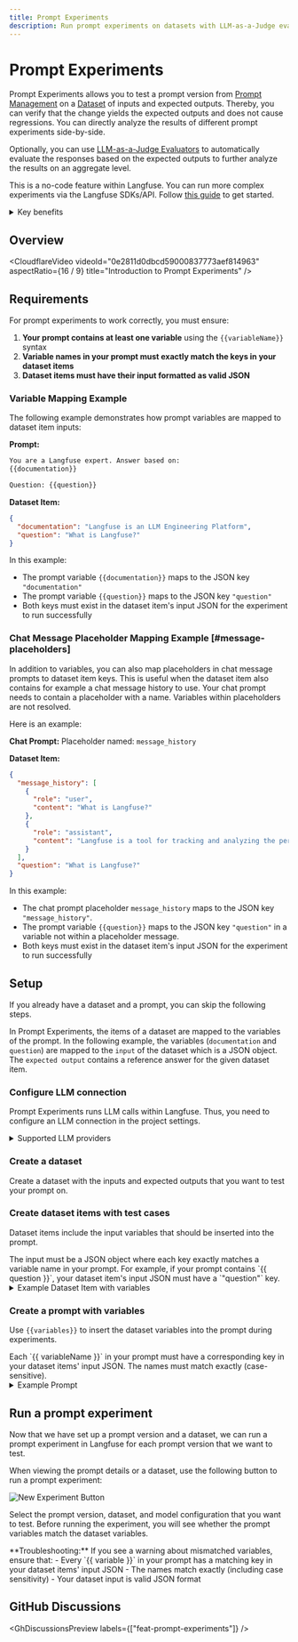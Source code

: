 ```yaml
---
title: Prompt Experiments
description: Run prompt experiments on datasets with LLM-as-a-Judge evaluations.
---
```


# Prompt Experiments

Prompt Experiments allows you to test a prompt version from [Prompt Management](/docs/prompts) on a [Dataset](/docs/datasets) of inputs and expected outputs. Thereby, you can verify that the change yields the expected outputs and does not cause regressions. You can directly analyze the results of different prompt experiments side-by-side.

Optionally, you can use [LLM-as-a-Judge Evaluators](/docs/scores/model-based-evals) to automatically evaluate the responses based on the expected outputs to further analyze the results on an aggregate level.

<Callout type="info">

This is a no-code feature within Langfuse. You can run more complex experiments via the Langfuse SDKs/API. Follow [this guide](/docs/datasets/get-started) to get started.

</Callout>

<details>
<summary>Key benefits</summary>

- **Feedback loop**: Quickly iterate on prompts by running experiments and directly comparing evaluation results side-by-side.
- **Regression prevention**: When making prompt changes, run an experiment to make sure that the new version does not cause bad outputs.

</details>

## Overview

<CloudflareVideo
  videoId="0e2811d0dbcd59000837773aef814963"
  aspectRatio={16 / 9}
  title="Introduction to Prompt Experiments"
/>

## Requirements

<Callout type="warning">
For prompt experiments to work correctly, you must ensure:

1. **Your prompt contains at least one variable** using the `{{variableName}}` syntax
2. **Variable names in your prompt must exactly match the keys in your dataset items**
3. **Dataset items must have their input formatted as valid JSON**
   </Callout>

### Variable Mapping Example

The following example demonstrates how prompt variables are mapped to dataset item inputs:

<div className="grid md:grid-cols-2 gap-4">
<div>

**Prompt:**

```bash
You are a Langfuse expert. Answer based on:
{{documentation}}

Question: {{question}}
```

</div>
<div>

**Dataset Item:**

```json
{
  "documentation": "Langfuse is an LLM Engineering Platform",
  "question": "What is Langfuse?"
}
```

</div>
</div>

In this example:

- The prompt variable `{{documentation}}` maps to the JSON key `"documentation"`
- The prompt variable `{{question}}` maps to the JSON key `"question"`
- Both keys must exist in the dataset item's input JSON for the experiment to run successfully

### Chat Message Placeholder Mapping Example [#message-placeholders]

In addition to variables, you can also map placeholders in chat message prompts to dataset item keys.
This is useful when the dataset item also contains for example a chat message history to use.
Your chat prompt needs to contain a placeholder with a name. Variables within placeholders are not resolved.

Here is an example:

**Chat Prompt:**
Placeholder named: `message_history`

**Dataset Item:**

```json
{
  "message_history": [
    {
      "role": "user",
      "content": "What is Langfuse?"
    },
    {
      "role": "assistant",
      "content": "Langfuse is a tool for tracking and analyzing the performance of language models."
    }
  ],
  "question": "What is Langfuse?"
}
```

In this example:

- The chat prompt placeholder `message_history` maps to the JSON key `"message_history"`.
- The prompt variable `{{question}}` maps to the JSON key `"question"` in a variable not within a placeholder message.
- Both keys must exist in the dataset item's input JSON for the experiment to run successfully

## Setup

<Callout type="info">

If you already have a dataset and a prompt, you can skip the following steps.

</Callout>

In Prompt Experiments, the items of a dataset are mapped to the variables of the prompt. In the following example, the variables (`documentation` and `question`) are mapped to the `input` of the dataset which is a JSON object. The `expected output` contains a reference answer for the given dataset item.

<Steps>

### Configure LLM connection

Prompt Experiments runs LLM calls within Langfuse. Thus, you need to configure an LLM connection in the project settings.

<details>
<summary>Supported LLM providers</summary>

- OpenAI, or OpenAI-compatible providers (e.g. LiteLLM, Google Vertex AI)
- Anthropic
- Azure OpenAI
- AWS Bedrock

</details>

### Create a dataset

Create a dataset with the inputs and expected outputs that you want to test your prompt on.


<CreateDataset />

### Create dataset items with test cases

Dataset items include the input variables that should be inserted into the prompt.

<Callout type="important">
  The input must be a JSON object where each key exactly matches a variable name
  in your prompt. For example, if your prompt contains `{{ question }}`, your
  dataset item's input JSON must have a `"question"` key.
</Callout>

<details>
<summary>Example Dataset Item with variables</summary>

```json filename="input"
{
  "question": "What is Langfuse?",
  "documentation": "Langfuse - the LLM Engineering Platform"
}
```

```text filename="expected_output"
Langfuse is the LLM Engineering Platform.
```

</details>


<CreateDatasetItem />

### Create a prompt with variables

Use `{{variables}}` to insert the dataset variables into the prompt during experiments.

<Callout type="important">
  Each `{{ variableName }}` in your prompt must have a corresponding key in your
  dataset items' input JSON. The names must match exactly (case-sensitive).
</Callout>

<details>
<summary>Example Prompt</summary>

```text filename="system"
You are a Langfuse expert. Please answer questions based on the following documentation:

DOCUMENTATION
{{documentation}}
```

```text filename="user"
{{question}}
```

</details>


<PromptCreate />

</Steps>

## Run a prompt experiment

Now that we have set up a prompt version and a dataset, we can run a prompt experiment in Langfuse for each prompt version that we want to test.

When viewing the prompt details or a dataset, use the following button to run a prompt experiment:

<Frame className="my-10" fullWidth>

![New Experiment Button](/images/docs/prompt-experiments-new-experiment.png)

</Frame>

Select the prompt version, dataset, and model configuration that you want to test. Before running the experiment, you will see whether the prompt variables match the dataset variables.

<Callout type="tip" emoji="ℹ️">
  **Troubleshooting:** If you see a warning about mismatched variables, ensure
  that: - Every `{{ variable }}` in your prompt has a matching key in your
  dataset items' input JSON - The names match exactly (including case
  sensitivity) - Your dataset input is valid JSON format
</Callout>

## GitHub Discussions


<GhDiscussionsPreview labels={["feat-prompt-experiments"]} />
